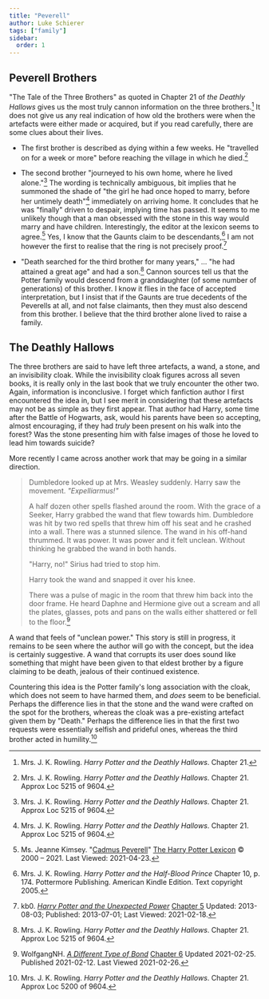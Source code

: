 ```yaml
---
title: "Peverell"
author: Luke Schierer
tags: ["family"]
sidebar:
  order: 1
---
```


<Family surn={frontmatter.surn} />

## Peverell Brothers

"The Tale of the Three Brothers" as quoted in Chapter 21 of _the Deathly
Hallows_ gives us the most truly cannon information on the three
brothers.[^20210125-1]  It does not give us any real indication of how old the
brothers were when the artefacts were either made or acquired, but if you read
carefully, there are some clues about their lives.  

* The first brother is described as dying within a few weeks. He "travelled on
  for a week or more" before reaching the village in which he died.[^20210125-2]

* The second brother "journeyed to his own home, where he lived
	alone."[^20210125-3] The wording is technically ambiguous, bit implies that he
	summoned the shade of "the girl he had once hoped to marry, before her
	untimely death"[^20210125-4] immediately on arriving home.  It concludes that
	he was "finally" driven to despair, implying time has passed.  It seems to me
	unlikely though that a man obsessed with the stone in this way would marry and
  have children.  Interestingly, the editor at the lexicon seems to
  agree.[^20210423-1]  Yes, I know that the Gaunts claim to be
  descendants,[^20210304-1] I am not however the first to realise that the ring
	is not precisely proof.[^20210218-1]

* "Death searched for the third brother for many years," ... "he had attained a
  great age" and had a son.[^20210125-5]  Cannon sources tell us that the Potter
  family would descend from a granddaughter (of some number of generations) of
  this brother.  I know it flies in the face of accepted interpretation, but I
  insist that if the Gaunts are true decedents of the Peverells at all, and not
  false claimants, then they must also descend from this brother.  I believe
  that the third brother alone lived to raise a family.  

## The Deathly Hallows

The three brothers are said to have left three artefacts, a wand, a
stone, and an invisibility cloak.  While the invisibility cloak figures
across all seven books, it is really only in the last book that we
truly encounter the other two. Again, information is inconclusive.  I
forget which fanfiction author I first encountered the idea in, but I
see merit in considering that these artefacts may not be as simple as
they first appear. That author had Harry, some time after the Battle of
Hogwarts, ask, would his parents have been so accepting, almost
encouraging, if they had *truly* been present on his walk into the
forest?  Was the stone presenting him with false images of those he
loved to lead him towards suicide?

More recently I came across another work that may be going in a similar
direction.

> Dumbledore looked up at Mrs. Weasley suddenly. Harry saw the movement.
> *"Expelliarmus!"*
> 
> A half dozen other spells flashed around the room. With the grace of
> a Seeker, Harry grabbed the wand that flew towards him. Dumbledore
> was hit by two red spells that threw him off his seat and he crashed
> into a wall. There was a stunned silence. The wand in his off-hand
> thrummed. It was power. It was power and it felt unclean. Without
> thinking he grabbed the wand in both hands.
> 
> "Harry, no!" Sirius had tried to stop him.
> 
> Harry took the wand and snapped it over his knee.
> 
> There was a pulse of magic in the room that threw him back into the door
> frame. He heard Daphne and Hermione give out a scream and all the plates,
> glasses, pots and pans on the walls either shattered or fell to the
> floor.[^20210226-1]

A wand that feels of "unclean power."  This story is still in progress, it
remains to be seen where the author will go with the concept, but the
idea is certainly suggestive.  A wand that corrupts its user does sound
like something that might have been given to that eldest brother by a
figure claiming to be death, jealous of their continued existence.

Countering this idea is the Potter family's long association with the
cloak, which does not seem to have harmed them, and *does* seem to be
beneficial. Perhaps the difference lies in that the stone and the wand
were crafted on the spot for the brothers, whereas the cloak was a
pre-existing artefact given them by "Death."  Perhaps the difference
lies in that the first two requests were essentially selfish and
prideful ones, whereas the third brother acted in humility.[^20210226-2]

[^20210226-1]: WolfgangNH. _[A Different Type of Bond](https://www.fanfiction.net/s/13817417)_ [Chapter 6](https://www.fanfiction.net/s/13817417/6/A-Different-Type-of-Bond) Updated 2021-02-25. Published 2021-02-12. Last Viewed 2021-02-26. 

[^20210125-1]: Mrs. J. K. Rowling. _Harry Potter and the Deathly Hallows_.  Chapter 21.

[^20210125-2]: Mrs. J. K. Rowling. _Harry Potter and the Deathly Hallows_.  Chapter 21. Approx Loc 5215 of 9604. 

[^20210125-3]: Mrs. J. K. Rowling. _Harry Potter and the Deathly Hallows_.  Chapter 21. Approx Loc 5215 of 9604. 

[^20210125-4]: Mrs. J. K. Rowling. _Harry Potter and the Deathly Hallows_.  Chapter 21. Approx Loc 5215 of 9604. 

[^20210125-5]: Mrs. J. K. Rowling. _Harry Potter and the Deathly Hallows_.  Chapter 21. Approx Loc 5215 of 9604. 

[^20210226-2]: Mrs. J. K. Rowling. _Harry Potter and the Deathly Hallows_.  Chapter 21. Approx Loc 5200 of 9604. 

[^20210304-1]: Mrs. J. K. Rowling. _Harry Potter and the Half-Blood Prince_ Chapter 10, p. 174. Pottermore
    Publishing. American Kindle Edition. Text copyright 2005.

[^20210218-1]: kb0. _[Harry Potter and the Unexpected Power](https://www.fanfiction.net/s/9444812)_ [Chapter 5](https://www.fanfiction.net/s/9444812/5/Harry-Potter-and-the-Unexpected-Power) Updated: 2013-08-03; Published: 2013-07-01; Last Viewed: 2021-02-18.

[^20210423-1]: Ms. Jeanne Kimsey. 
    "[Cadmus Peverell](https://www.hp-lexicon.org/character/peverell-family/cadmus-peverell/)"
    [The Harry Potter Lexicon](https://www.hp-lexicon.org/) © 2000 – 2021. Last
    Viewed: 2021-04-23.
